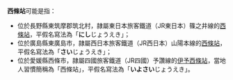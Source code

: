 '''西條站'''可能是指：
*位於長野縣東筑摩郡筑北村，隷屬東日本旅客鐵道（JR東日本）篠之井線的[[西條站_(長野縣)|西條站]]，平假名寫法為「'''にし'''じょうえき」；
*位於廣島縣東廣島市，隷屬西日本旅客鐵道（JR西日本）山陽本線的[[西條站_(廣島縣)|西條站]]，平假名寫法為「'''さい'''じょうえき」；
*位於愛媛縣西條市，隷屬四國旅客鐵道（JR四國）予讚線的[[伊予西條站|伊予西條站]]，當地人習慣簡稱為「西條站」，平假名寫法為「'''いよさい'''じょうえき」。

{{disambig|Cat=三字車站名消歧義}}